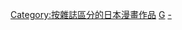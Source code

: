 
[[Category:按雜誌區分的日本漫畫作品|Category:按雜誌區分的日本漫畫作品]]
[[Category:史克威爾艾尼克斯的漫畫雜誌|G]]
[[Category:月刊少年GANGAN|-]]